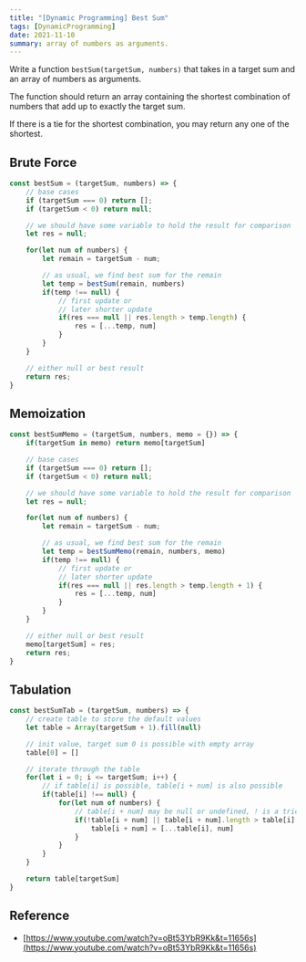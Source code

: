 ```yaml
---
title: "[Dynamic Programming] Best Sum"
tags: [DynamicProgramming]
date: 2021-11-10
summary: array of numbers as arguments.
---
```


Write a function `bestSum(targetSum, numbers)` that takes in a target sum and an
array of numbers as arguments.

The function should return an array containing the shortest combination of
numbers that add up to exactly the target sum.

If there is a tie for the shortest combination, you may return any one of the
shortest.

## Brute Force

```javascript
const bestSum = (targetSum, numbers) => {
	// base cases
	if (targetSum === 0) return [];
	if (targetSum < 0) return null;

	// we should have some variable to hold the result for comparison
	let res = null;

	for(let num of numbers) {
		let remain = targetSum - num;

		// as usual, we find best sum for the remain
		let temp = bestSum(remain, numbers)
		if(temp !== null) {
			// first update or
			// later shorter update
			if(res === null || res.length > temp.length) {
				res = [...temp, num]
			}
		}
	}

	// either null or best result
	return res;
}
```

## Memoization

```javascript
const bestSumMemo = (targetSum, numbers, memo = {}) => {
	if(targetSum in memo) return memo[targetSum]

	// base cases
	if (targetSum === 0) return [];
	if (targetSum < 0) return null;

	// we should have some variable to hold the result for comparison
	let res = null;

	for(let num of numbers) {
		let remain = targetSum - num;

		// as usual, we find best sum for the remain
		let temp = bestSumMemo(remain, numbers, memo)
		if(temp !== null) {
			// first update or
			// later shorter update
			if(res === null || res.length > temp.length + 1) {
				res = [...temp, num]
			}
		}
	}

	// either null or best result
	memo[targetSum] = res;
	return res;
}
```

## Tabulation

```javascript
const bestSumTab = (targetSum, numbers) => {
	// create table to store the default values
	let table = Array(targetSum + 1).fill(null)

	// init value, target sum 0 is possible with empty array
	table[0] = []

	// iterate through the table
	for(let i = 0; i <= targetSum; i++) {
		// if table[i] is possible, table[i + num] is also possible
		if(table[i] !== null) {
			for(let num of numbers) {
				// table[i + num] may be null or undefined, ! is a trick here
				if(!table[i + num] || table[i + num].length > table[i].length + 1) {
					table[i + num] = [...table[i], num]
				}
			}
		}
	}

	return table[targetSum]
}
```

## Reference

- [https://www.youtube.com/watch?v=oBt53YbR9Kk&t=11656s](https://www.youtube.com/watch?v=oBt53YbR9Kk&t=11656s)